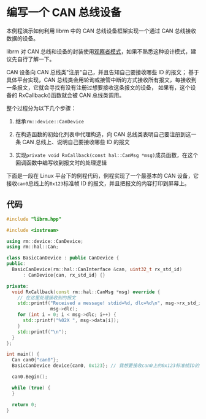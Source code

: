 # 编写一个 CAN 总线设备

本例程演示如何利用 librm 中的 CAN 总线设备框架实现一个通过 CAN 总线接收数据的设备。

librm 对 CAN 总线和设备的封装使用[观察者模式](https://refactoringguru.cn/design-patterns/observer)，如果不熟悉这种设计模式，建议先自行了解一下。

CAN 设备向 CAN 总线类"注册"自己，并且告知自己要接收哪些 ID 的报文；
基于具体平台实现，CAN 总线类会用轮询或接管中断的方式接收所有报文，每接收到一条报文，它就会寻找有没有注册过想要接收这条报文的设备，
如果有，这个设备的 RxCallback()函数就会被 CAN 总线类调用。

整个过程分为以下几个步骤：

1. 继承`rm::device::CanDevice`

2. 在构造函数的初始化列表中代理构造，向 CAN 总线类表明自己要注册到这一条 CAN 总线上、说明自己要接收哪些 ID 的报文

3. 实现`private void RxCallback(const hal::CanMsg *msg)`成员函数，在这个回调函数中编写收到报文时的处理逻辑

下面是一段在 Linux 平台下的例程代码，例程实现了一个最基本的 CAN 设备，它接收`can0`总线上的`0x123`标准帧 ID 的报文，并且把报文的内容打印到屏幕上。

## 代码

```cpp
#include "librm.hpp"

#include <iostream>

using rm::device::CanDevice;
using rm::hal::Can;

class BasicCanDevice : public CanDevice {
public:
  BasicCanDevice(rm::hal::CanInterface &can, uint32_t rx_std_id)
      : CanDevice{can, rx_std_id} {}

private:
  void RxCallback(const rm::hal::CanMsg *msg) override {
    // 在这里处理接收到的报文
    std::printf("Received a message! stdid=%d, dlc=%d\n", msg->rx_std_id,
                msg->dlc);
    for (int i = 0; i < msg->dlc; i++) {
      std::printf("%02X ", msg->data[i]);
    }
    std::printf("\n");
  }
};

int main() {
  Can can0{"can0"};
  BasicCanDevice device{can0, 0x123}; // 我想要接收can0上的0x123标准帧ID的报文！

  can0.Begin();

  while (true) {
  }

  return 0;
}
```
